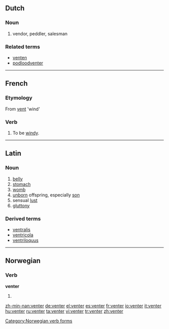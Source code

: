 ==Dutch==

===Noun===
{{nl-noun|venters|ventertje}}

# vendor, peddler, salesman

===Related terms===
* [[venten]]
* [[podloodventer]]

----

==French==

===Etymology===
From [[vent]] 'wind'

===Verb===
{{fr-verb|venter}}

# {{impersonal|weather|lang=fr}} To be [[windy]].

----

==Latin==

===Noun===
{{la-noun|venter|ventris|ventris|m|third}}

# [[belly]]
# [[stomach]]
# [[womb]]
# [[unborn]] offspring, especially [[son]]
# sensual [[lust]]
# [[gluttony]]

===Derived terms===
* [[ventralis]]
* [[ventricola]]
* [[ventriloquus]]

----

==Norwegian==

===Verb===
'''venter'''

# {{form of|present tense|vente|lang=Norwegian}}

[[Category:Norwegian verb forms]]

[[zh-min-nan:venter]]
[[de:venter]]
[[el:venter]]
[[es:venter]]
[[fr:venter]]
[[io:venter]]
[[it:venter]]
[[hu:venter]]
[[ru:venter]]
[[ta:venter]]
[[vi:venter]]
[[tr:venter]]
[[zh:venter]]